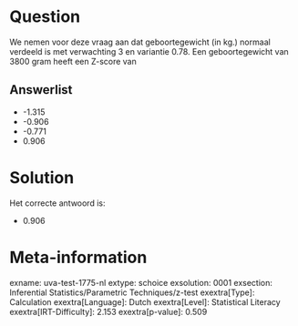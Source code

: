 Question
========

We nemen voor deze vraag aan dat geboortegewicht (in kg.) normaal
verdeeld is met verwachting 3 en variantie 0.78. Een geboortegewicht van
3800 gram heeft een Z-score van

Answerlist
----------

* -1.315
* -0.906
* -0.771
* 0.906

Solution
========

Het correcte antwoord is: 

* 0.906

Meta-information
================
exname: uva-test-1775-nl
extype: schoice
exsolution: 0001
exsection: Inferential Statistics/Parametric Techniques/z-test
exextra[Type]: Calculation
exextra[Language]: Dutch
exextra[Level]: Statistical Literacy
exextra[IRT-Difficulty]: 2.153
exextra[p-value]: 0.509
